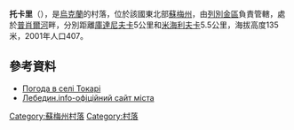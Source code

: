 {{coord|50|39|55|N|34|28|36|E|scale:100000_region:UA|display=title}}

'''托卡里'''（{{lang-uk|Токарі}}），是[[烏克蘭|烏克蘭]]的村落，位於該國東北部[[蘇梅州|蘇梅州]]，由[[列別金區|列別金區]]負責管轄，處於[[普肖爾河|普肖爾河]]畔，分別距離[[庫達尼夫卡|庫達尼夫卡]]5公里和[[米海利夫卡_(列別金區)|米海利夫卡]]5.5公里，海拔高度135米，2001年人口407。

==參考資料==
* [http://weather.in.ua/ua/symskaja/26239 Погода в селі Токарі] {{Wayback|url=http://weather.in.ua/ua/symskaja/26239 |date=20210115233452 }}
* [http://www.lebedyn.info/ Лебедин.info-офіційний сайт міста] {{Wayback|url=http://www.lebedyn.info/ |date=20210224212154 }}

{{DEFAULTSORT:Токарі}}
[[Category:蘇梅州村落|Category:蘇梅州村落]]
[[Category:村落|Category:村落]]


{{Sumy-geo-stub}}